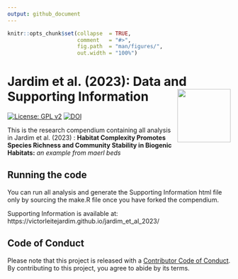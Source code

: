 ```yaml
---
output: github_document
---
```


<!-- README.md is generated from README.Rmd. Please edit that file -->

```r
knitr::opts_chunk$set(collapse  = TRUE,
                      comment   = "#>",
                      fig.path  = "man/figures/",
                      out.width = "100%")
```

# Jardim et al. (2023): Data and Supporting Information <img src="man/figures/package-sticker.png" align="right" style="float:right; height:120px;"/>

<!-- badges: start -->
 [![License: GPL v2](https://img.shields.io/badge/License-GPL%20v2-blue.svg)](https://www.gnu.org/licenses/old-licenses/gpl-2.0.en.html)
 [![DOI](https://zenodo.org/badge/642039635.svg)](https://zenodo.org/badge/latestdoi/642039635)
<!-- badges: end -->

This is the research compendium containing all analysis in Jardim et al. (2023) : **Habitat Complexity Promotes Species Richness and Community Stability in Biogenic Habitats:** *an example from maerl beds*

## Running the code

You can run all analysis and generate the Supporting Information html file only by sourcing the make.R file once you have forked the compendium.

Supporting Information is available at: 
https://victorleitejardim.github.io/jardim_et_al_2023/ 

## Code of Conduct

Please note that this project is released with a [Contributor Code of Conduct](https://contributor-covenant.org/version/2/0/CODE_OF_CONDUCT.html). By contributing to this project, you agree to abide by its terms.
